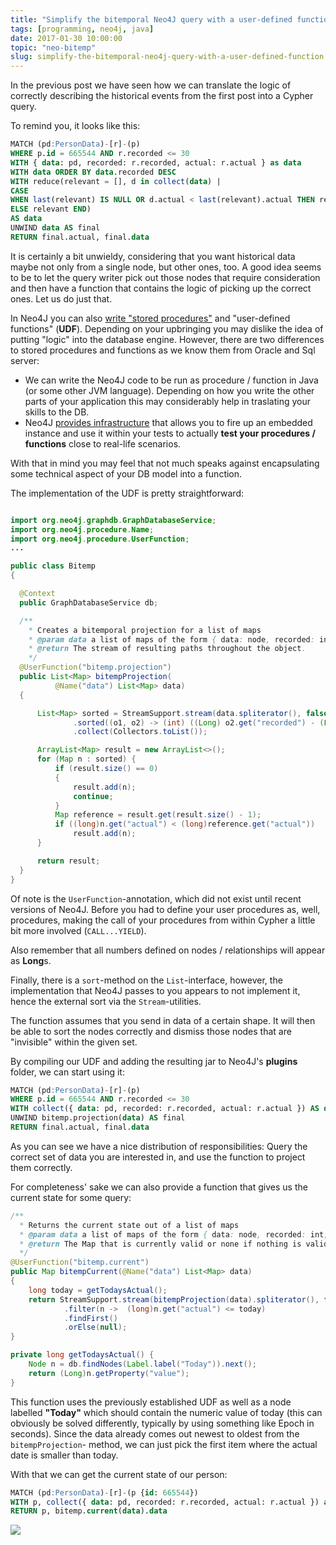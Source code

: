 ```yaml
---
title: "Simplify the bitemporal Neo4J query with a user-defined function"
tags: [programming, neo4j, java]
date: 2017-01-30 10:00:00
topic: "neo-bitemp"
slug: simplify-the-bitemporal-neo4j-query-with-a-user-defined-function
---
```


<TopicToc topicId="neo-bitemp" active="Simplify the bitemporal Neo4J query with a user-defined function" />

In the previous post we have seen how we can translate the logic of
correctly describing the historical events from the first post into a Cypher query.

To remind you, it looks like this:

```sql
MATCH (pd:PersonData)-[r]-(p) 
WHERE p.id = 665544 AND r.recorded <= 30
WITH { data: pd, recorded: r.recorded, actual: r.actual } as data
WITH data ORDER BY data.recorded DESC
WITH reduce(relevant = [], d in collect(data) | 
CASE 
WHEN last(relevant) IS NULL OR d.actual < last(relevant).actual THEN relevant+d 
ELSE relevant END) 
AS data
UNWIND data AS final 
RETURN final.actual, final.data
```

It is certainly a bit unwieldy, considering that you want historical data 
maybe not only from a single node, but other ones, too.
A good idea seems to be to let the query writer pick out those nodes that require
consideration and then have a function that contains the logic of picking up
the correct ones. Let us do just that.

In Neo4J you can also [write "stored procedures"][3] and "user-defined functions" (**UDF**).
Depending on your upbringing you may dislike the idea of putting "logic" into the
database engine. However, there are two differences to stored procedures and functions
as we know them from Oracle and Sql server:

* We can write the Neo4J code to be run as procedure / function in Java 
  (or some other JVM language). Depending on how you write the other parts
  of your application this may considerably help in traslating your skills to the
  DB.
* Neo4J [provides infrastructure][4] that allows you to fire up an embedded instance
  and use it within your tests to actually **test your procedures / functions**
  close to real-life scenarios.

With that in mind you may feel that not much speaks against encapsulating some
technical aspect of your DB model into a function.

The implementation of the UDF is pretty straightforward:

``` java

import org.neo4j.graphdb.GraphDatabaseService;
import org.neo4j.procedure.Name;
import org.neo4j.procedure.UserFunction;
...

public class Bitemp
{

  @Context
  public GraphDatabaseService db;

  /**
    * Creates a bitemporal projection for a list of maps
    * @param data a list of maps of the form { data: node, recorded: int, actual: int }
    * @return The stream of resulting paths throughout the object.
    */
  @UserFunction("bitemp.projection")
  public List<Map> bitempProjection(
          @Name("data") List<Map> data)
  {

      List<Map> sorted = StreamSupport.stream(data.spliterator(), false)
              .sorted((o1, o2) -> (int) ((Long) o2.get("recorded") - (Long) o1.get("recorded")))
              .collect(Collectors.toList());

      ArrayList<Map> result = new ArrayList<>();
      for (Map n : sorted) {
          if (result.size() == 0)
          {
              result.add(n);
              continue;
          }
          Map reference = result.get(result.size() - 1);
          if ((long)n.get("actual") < (long)reference.get("actual"))
              result.add(n);
      }

      return result;
  }
}
```

Of note is the  `UserFunction`-annotation, which did not exist until recent
versions of Neo4J.
Before you had to define your user procedures as, well, procedures, making the
call of your procedures from within Cypher a little bit more involved (`CALL...YIELD`).

Also remember that all numbers defined on nodes / relationships will appear as 
**Long**s.

Finally, there is a `sort`-method on the `List`-interface, however, the implementation
that Neo4J passes to you appears to not implement it, hence the external sort
via the `Stream`-utilities.

The function assumes that you send in data of a certain shape. It will then
be able to sort the nodes correctly and dismiss those nodes that are "invisible"
within the given set.

By compiling our UDF and adding the resulting jar to Neo4J's **plugins** folder,
we can start using it:

``` sql
MATCH (pd:PersonData)-[r]-(p) 
WHERE p.id = 665544 AND r.recorded <= 30
WITH collect({ data: pd, recorded: r.recorded, actual: r.actual }) AS data
UNWIND bitemp.projection(data) AS final
RETURN final.actual, final.data
``` 

As you can see we have a nice distribution of responsibilities:
Query the correct set of data you are interested in, and use the function
to project them correctly.

For completeness' sake we can also provide a function that gives us the current
state for some query:

``` java
/**
  * Returns the current state out of a list of maps
  * @param data a list of maps of the form { data: node, recorded: int, actual: int }
  * @return The Map that is currently valid or none if nothing is valid right now.
  */
@UserFunction("bitemp.current")
public Map bitempCurrent(@Name("data") List<Map> data)
{
    long today = getTodaysActual();
    return StreamSupport.stream(bitempProjection(data).spliterator(), false)
            .filter(n ->  (long)n.get("actual") <= today)
            .findFirst()
            .orElse(null);
}

private long getTodaysActual() {
    Node n = db.findNodes(Label.label("Today")).next();
    return (Long)n.getProperty("value");
}
```

This function uses the previously established UDF as well as a node labelled
**"Today"** which should contain the numeric value of today (this can obviously
be solved differently, typically by using something like Epoch in seconds).
Since the data already comes out newest to oldest from the `bitempProjection`-
method, we can just pick the first item where the actual date is smaller than
today.

With that we can get the current state of our person:

```sql
MATCH (pd:PersonData)-[r]-(p {id: 665544})
WITH p, collect({ data: pd, recorded: r.recorded, actual: r.actual }) as data
RETURN p, bitemp.current(data).data
```

![](/assets/2DHistory6.png)


[1]: /2016/12/18/2d-or-bitemporal-historization-a-primer
[2]: /2017/01/27/2d-historization-in-a-graph-database
[3]: http://neo4j.com/docs/developer-manual/current/extending-neo4j/procedures/
[4]: http://neo4j.com/docs/developer-manual/current/extending-neo4j/procedures/#_writing_integration_tests